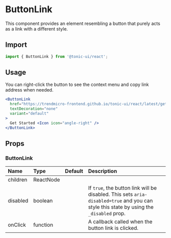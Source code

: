 # ButtonLink

This component provides an element resembling a button that purely acts as a link with a different style.

## Import

```js
import { ButtonLink } from '@tonic-ui/react';
```

## Usage

You can right-click the button to see the context menu and copy link address when needed.

```jsx
<ButtonLink
  href="https://trendmicro-frontend.github.io/tonic-ui/react/latest/getting-started"
  textDecoration="none"
  variant="default"
>
  Get Started <Icon icon="angle-right" />
</ButtonLink>
```

## Props

### ButtonLink

| Name | Type | Default | Description |
| :--- | :--- | :------ | :---------- |
| children | ReactNode | | |
| disabled | boolean | | If `true`, the button link will be disabled. This sets `aria-disabled=true` and you can style this state by using the `_disabled` prop. |
| onClick | function | | A callback called when the button link is clicked. |
